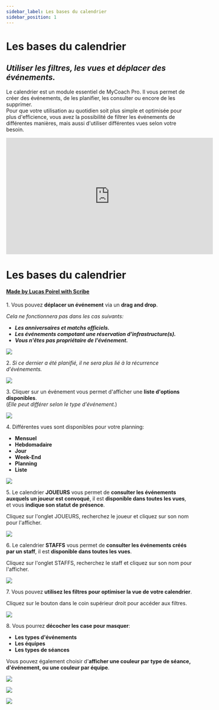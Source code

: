 ```yaml
---
sidebar_label: Les bases du calendrier
sidebar_position: 1
---
```


# Les bases du calendrier 
## _Utiliser les filtres, les vues et déplacer des événements._

Le calendrier est un module essentiel de MyCoach Pro. 
Il vous permet de créer des événements, de les planifier, les consulter ou encore de les supprimer.  
Pour que votre utilisation au quotidien soit plus simple et optimisée pour plus d'efficience, 
vous avez la possibilité de filtrer les événements de différentes manières, mais aussi d'utiliser différentes vues selon votre besoin.

<iframe
  width="560"
  height="315"
  src="https://www.youtube.com/embed/yqP8kOF4KUI?si=D6qXILSu_IX_rbWt"
  title="YouTube video player"
  frameborder="0"
  allow="accelerometer; autoplay; clipboard-write; encrypted-media; gyroscope; picture-in-picture; web-share;
  fullscreen"
></iframe>


# Les bases du calendrier
#### [Made by Lucas Poirel with Scribe](https://scribehow.com/shared/Les_bases_du_calendrier__zgbSjqmeTOeKjcbZQIHkLA)


1\. Vous pouvez **déplacer un événement** via un **drag and drop**.

*Cela ne fonctionnera pas dans les cas suivants:*

- ***Les anniversaires et matchs officiels.***
- ***Les événements compotant une réservation d'infrastructure(s).***
- ***Vous n'êtes pas propriétaire de l'événement.***

![](https://ajeuwbhvhr.cloudimg.io/colony-recorder.s3.amazonaws.com/files/2023-12-14/04bea8dc-28a0-49c2-b878-29c1e28f4c8a/ascreenshot.jpeg?tl_px=47,111&br_px=820,544&force_format=png&width=774&wat_scale=69&wat=1&wat_opacity=1&wat_gravity=northwest&wat_url=https://colony-recorder.s3.amazonaws.com/images/watermarks/F43F5E_standard.png&wat_pad=362,191)


2\. *Si ce dernier a été planifié, il ne sera plus lié à la récurrence d'événements.*

![](https://ajeuwbhvhr.cloudimg.io/colony-recorder.s3.amazonaws.com/files/2023-12-14/10455bcd-6d71-4d9a-bcf7-98386ccab22d/user_cropped_screenshot.jpeg?tl_px=0,11&br_px=663,444&force_format=png&width=774&wat_scale=69&wat=1&wat_opacity=1&wat_gravity=northwest&wat_url=https://colony-recorder.s3.amazonaws.com/images/watermarks/F43F5E_standard.png&wat_pad=623,373)


3\. Cliquer sur un événement vous permet d'afficher une **liste d'options disponibles**.\
 (*Elle peut différer selon le type d'événement.*) 

![](https://ajeuwbhvhr.cloudimg.io/colony-recorder.s3.amazonaws.com/files/2023-12-14/ced01e04-ae90-4e84-9d87-42ef27bdd015/screenshot.gif)


4\. Différentes vues sont disponibles pour votre planning:

- **Mensuel**
- **Hebdomadaire**
- **Jour**
- **Week-End**
- **Planning**
- **Liste**

![](https://ajeuwbhvhr.cloudimg.io/colony-recorder.s3.amazonaws.com/files/2023-12-14/6ff39b8e-7d65-4543-9651-1199d71418bd/screenshot.gif)


5\. Le calendrier **JOUEURS** vous permet de **consulter les événements auxquels un joueur est convoqué**, il est **disponible dans toutes les vues**, et vous **indique son statut de présence**.

Cliquez sur l'onglet JOUEURS, recherchez le joueur et cliquez sur son nom pour l'afficher.

![](https://ajeuwbhvhr.cloudimg.io/colony-recorder.s3.amazonaws.com/files/2023-12-14/fda72761-c728-492a-876f-7f33d139598f/user_cropped_screenshot.jpeg?tl_px=157,119&br_px=1017,600&force_format=png&width=860)


6\. Le calendrier **STAFFS** vous permet de **consulter les événements créés par un staff**, il est **disponible dans toutes les vues**.

Cliquez sur l'onglet STAFFS, recherchez le staff et cliquez sur son nom pour l'afficher.

![](https://ajeuwbhvhr.cloudimg.io/colony-recorder.s3.amazonaws.com/files/2023-12-14/7abac63d-f068-4415-8f40-979070ab5a8d/screenshot.png?tl_px=304,50&br_px=1164,531&force_format=png&width=860)


7\. Vous pouvez **utilisez les filtres pour optimiser la vue de votre calendrier**.

Cliquez sur le bouton dans le coin supérieur droit pour accéder aux filtres.

![](https://ajeuwbhvhr.cloudimg.io/colony-recorder.s3.amazonaws.com/files/2023-12-14/460f583d-ff3e-412c-ad3c-9145122d5cea/ascreenshot.jpeg?tl_px=1146,0&br_px=1920,432&force_format=png&width=774&wat_scale=69&wat=1&wat_opacity=1&wat_gravity=northwest&wat_url=https://colony-recorder.s3.amazonaws.com/images/watermarks/F43F5E_standard.png&wat_pad=733,-13)


8\. Vous pourrez **décocher les case pour masquer**:

- **Les types d'événements**
- **Les équipes**
- **Les types de séances**

Vous pouvez également choisir d'**afficher une couleur par type de séance, d'événement, ou une couleur par équipe**.

![](https://ajeuwbhvhr.cloudimg.io/colony-recorder.s3.amazonaws.com/files/2023-12-14/fda4a682-db0b-4eca-b1df-266ff7be0c22/ascreenshot.jpeg?tl_px=1146,154&br_px=1920,587&force_format=png&width=774&wat_scale=69&wat=1&wat_opacity=1&wat_gravity=northwest&wat_url=https://colony-recorder.s3.amazonaws.com/images/watermarks/F43F5E_standard.png&wat_pad=454,191)


![](https://ajeuwbhvhr.cloudimg.io/colony-recorder.s3.amazonaws.com/files/2023-12-14/7080fb4d-5f48-4cd3-baad-dc39f6ab8fb2/user_cropped_screenshot.jpeg?tl_px=1146,334&br_px=1920,767&force_format=png&width=774&wat_scale=69&wat=1&wat_opacity=1&wat_gravity=northwest&wat_url=https://colony-recorder.s3.amazonaws.com/images/watermarks/F43F5E_standard.png&wat_pad=450,191)


![](https://ajeuwbhvhr.cloudimg.io/colony-recorder.s3.amazonaws.com/files/2023-12-14/4a0a5981-9834-4969-a102-5c479e430acc/user_cropped_screenshot.jpeg?tl_px=173,94&br_px=1033,575&force_format=png&width=860)



